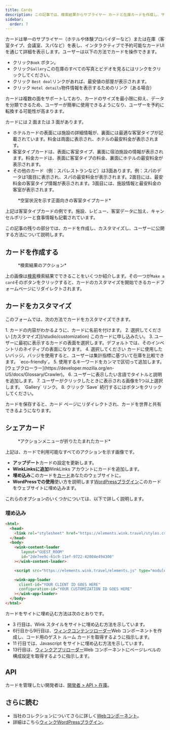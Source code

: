 ```yaml
---
title: Cards
description: この記事では、検索結果からサプライヤー カードと在庫カードを作成し、サイトで宣伝する方法を手順ごとに説明します。
sidebar:
  order: 7
---
```


カードは単一のサプライヤー（ホテルや体験プロバイダーなど）または在庫（客室タイプ、会議室、スパなど）を表し、インタラクティブで予約可能なカードUIを通じて詳細を表示します。ユーザーは以下の方法でカードを操作できます。

* クリック`Book` ボタン。
* クリック`Gallery`この在庫のすべての写真とビデオを見るにはリンクをクリックしてください。
* クリック `Best deal`リンクがあれば、最安値の部屋が表示されます。
* クリック `Hotel details`物件情報を表示するためのリンク（ある場合）

カードは複数の面をサポートしており、カードのサイズを最小限に抑え、データを分類できるため、ユーザーが簡単に使用できるようになり、ユーザーを予約に転換する可能性が高まります。

カードには 2 面または 3 面があります。

* ホテルカードの表面には施設の詳細情報が、裏面には最適な客室タイプが記載されています。料金は両面に表示され、ホテルの最安料金が表示されます。
* 客室タイプカードは、表面に客室タイプ、裏面に宿泊施設の情報が表示されます。料金カードは、表面に客室タイプの料金、裏面にホテルの最安料金が表示されます。
* その他のカード（例：スパレストランなど）は3面あります。例：スパのデータは1面目に表示され、スパの最安料金が表示されます。2面目には、最安料金の客室タイプ情報が表示されます。3面目には、施設情報と最安料金の客室が表示されます。

<figure>
  <CloudinaryImage width="350" height="829" resize="scale" quality="best" alt="カードプレビュー" src="academy/card-example" errorImage="noimage_opaque_nyrtl0.png" />

  <figcaption>*空室状況を示す正面向きの客室タイプカード*</figcaption>
</figure>


上記は客室タイプカードの例です。施設、レビュー、客室データに加え、キャンセルポリシーと食事情報も記載されています。

この記事の残りの部分では、カードを作成し、カスタマイズし、ユーザーに公開する方法について説明します。

## カードを作成する

<figure>
  <CloudinaryImage width="350" height="238" resize="scale" quality="best" alt="アクション" src="academy/inventory-actions" errorImage="noimage_opaque_nyrtl0.png" />

  <figcaption>*検索結果のアクション*</figcaption>
</figure>


上の画像は[検索](/studio/search)検索結果でできることをいくつか紹介します。その一つが`Make a card`そのボタンをクリックすると、カードのカスタマイズを開始できるカードフォームページにリダイレクトされます。

## カードをカスタマイズ

このフォームでは、次の方法でカードをカスタマイズできます。

<Steps>
  1. カードの内容がわかるように、カードに名前を付けます。
  2. 選択してください [カスタマイズ](/studio/customization) このカードに申し込みたい。
  3. ユーザーに最初に表示するカードの表面を選択します。デフォルトでは、そのインベントリのネイティブの表面になります。
  4. 選択してください <Badge text="badge" variant="tip" size="small" /> カードに使用したいバッジ。バッジを使用すると、ユーザーは集計指標に基づいて在庫を比較できます。 `eco-friendly`。
  5. 使用するキーワードをカンマで区切って追加します。 [ウェブクローラー](https://developer.mozilla.org/en-US/docs/Glossary/Crawler)。
  6. ユーザーに表示したい言語でタイトルと説明を追加します。
  7. ユーザーがクリックしたときに表示される画像を1つ以上選択します。 `Gallery` リンク。
  8. クリック `Save` 続行するにはボタンをクリックしてください。
</Steps>


カードを保存すると、カード ページにリダイレクトされ、カードを世界と共有できるようになります。

## シェアカード

<figure>
  <CloudinaryImage width="350" height="857" resize="scale" quality="best" alt="カード" src="academy/card-actions" errorImage="noimage_opaque_nyrtl0.png" />

  <figcaption>*アクションメニューが折りたたまれたカード*</figcaption>
</figure>


上記は、カードで利用可能なすべてのアクションを示す画像です。

* **アップデート**カードの設定を更新します。
* **WinkLinksに追加**WinkLinks アカウントにカードを追加します。
* **埋め込み**このカードを[カード](/developers/web-components/#content-loader)あなたのウェブサイトに。
* **WordPressでの使用**使い方を説明します[WordPressプラグイン](/developers/wordpress)このカードをウェブサイトに埋め込みます。

これらのオプションのいくつかについては、以下で詳しく説明します。

### 埋め込み

```html {3, 6-9, 11, 13-16}
<html>
  <head>
    <link rel="stylesheet" href="https://elements.wink.travel/styles.css"></link>
  </head>
  <body>
    <wink-content-loader
       layout="GUEST_ROOM"
       id="2de7ee9c-61c9-11ef-9722-42004e494300"
    ></wink-content-loader>

    <script src="https://elements.wink.travel/elements.js" type="module" defer></script>

    <wink-app-loader
      client-id="YOUR CLIENT ID GOES HERE"
      configuration-id="YOUR CUSTOMIZATION ID GOES HERE"
    ></wink-app-loader>
  </body>
</html>
```

カードをサイトに埋め込む方法は次のとおりです。

* 3 行目は、Wink スタイルをサイトに埋め込む方法を示しています。
* 6行目から9行目は、[ウィンクコンテンツローダー](/developers/web-components/#content-loader)Web コンポーネントを作成し、コード用のゲスト ルーム カードを取得するように指示します。
* 11 行目では、Javascript をサイトに埋め込む方法を示しています。
* 13行目は、[ウィンクアプリローダー](/developers/web-components/#application-loader)Web コンポーネントにページレベルの構成設定を取得するように指示します。

## API

カードを管理したい開発者は、[開発者 > API > 在庫](/developers/apis/#inventory-api)。

## さらに読む

* 当社のコレクションについてさらに詳しく[Webコンポーネント](/developers/web-components)。
* 詳細はこちら[ウィンクWordPressプラグイン](/developers/wordpress)。

